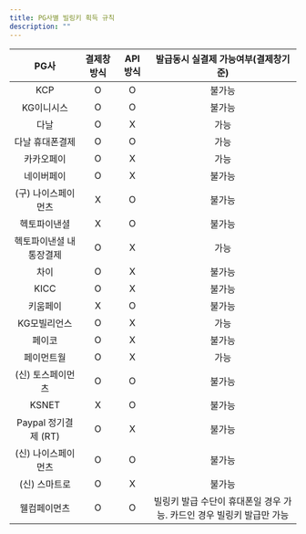 ```yaml
---
title: PG사별 빌링키 획득 규칙
description: ""
---
```


|          PG사           | 결제창 방식 | API 방식 |                 발급동시 실결제 가능여부(결제창기준)                  |
| :---------------------: | :---------: | :------: | :-------------------------------------------------------------------: |
|           KCP           |      O      |    O     |                                불가능                                 |
|       KG이니시스        |      O      |    O     |                                불가능                                 |
|          다날           |      O      |    X     |                                 가능                                  |
|     다날 휴대폰결제     |      O      |    O     |                                 가능                                  |
|       카카오페이        |      O      |    X     |                                 가능                                  |
|       네이버페이        |      O      |    X     |                                불가능                                 |
|   (구) 나이스페이먼츠   |      X      |    O     |                                불가능                                 |
|      헥토파이낸셜       |      X      |    O     |                                불가능                                 |
| 헥토파이낸셜 내통장결제 |      O      |    X     |                                 가능                                  |
|          차이           |      O      |    X     |                                불가능                                 |
|          KICC           |      O      |    X     |                                불가능                                 |
|        키움페이         |      X      |    O     |                                불가능                                 |
|      KG모빌리언스       |      O      |    X     |                                 가능                                  |
|         페이코          |      O      |    X     |                                불가능                                 |
|       페이먼트월        |      O      |    X     |                                 가능                                  |
|    (신) 토스페이먼츠    |      O      |    O     |                                불가능                                 |
|          KSNET          |      X      |    O     |                                불가능                                 |
|  Paypal 정기결제 (RT)   |      O      |    X     |                                불가능                                 |
|   (신) 나이스페이먼츠   |      O      |    O     |                                불가능                                 |
|      (신) 스마트로      |      O      |    X     |                                불가능                                 |
|      웰컴페이먼츠       |      O      |    O     | 빌링키 발급 수단이 휴대폰일 경우 가능. 카드인 경우 빌링키 발급만 가능 |
